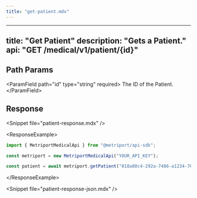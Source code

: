 ```yaml
---
title: "get-patient.mdx"
---
```


---
title: "Get Patient"
description: "Gets a Patient."
api: "GET /medical/v1/patient/{id}"
---

## Path Params

&lt;ParamField path="id" type="string" required&gt;
  The ID of the Patient.
&lt;/ParamField&gt;

## Response

&lt;Snippet file="patient-response.mdx" /&gt;

&lt;ResponseExample&gt;

```javascript Metriport SDK
import { MetriportMedicalApi } from "@metriport/api-sdk";

const metriport = new MetriportMedicalApi("YOUR_API_KEY");

const patient = await metriport.getPatient("018a80c4-292a-7486-a1234-76yuhe23yu14");
```

&lt;/ResponseExample&gt;

&lt;Snippet file="patient-response-json.mdx" /&gt;

